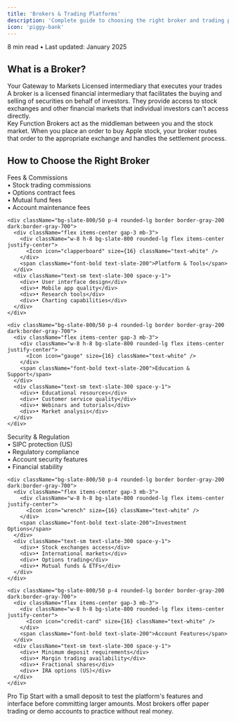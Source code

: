 ```yaml
---
title: 'Brokers & Trading Platforms'
description: 'Complete guide to choosing the right broker and trading platform for your investment journey'
icon: 'piggy-bank'
---
```


<div className="flex items-center gap-2 mb-6 text-sm text-slate-500 dark:text-slate-400">
  <Icon icon="clock" size={16} />
  <span>8 min read</span>
  <span>•</span>
  <span>Last updated: January 2025</span>
</div>

## What is a Broker?

<div className="bg-slate-900/50 p-6 rounded-xl border border-slate-700 my-8">
  <div className="flex items-center gap-4 mb-4">
    <div className="w-12 h-12 bg-slate-800 rounded-xl flex items-center justify-center border border-slate-600">
      <Icon icon="building-columns" size={24} className="text-slate-300" />
    </div>
    <div className='flex flex-col'>
      <span className="text-xl font-bold text-slate-200">Your Gateway to Markets</span>
      <span className="text-slate-400 text-sm">Licensed intermediary that executes your trades</span>
    </div>
  </div>

  <span className="text-slate-300">
    A broker is a licensed financial intermediary that facilitates the buying and selling of securities on behalf of investors. They provide access to stock exchanges and other financial markets that individual investors can't access directly.
  </span>

  <div className="bg-blue-900/20 border border-blue-800 p-4 rounded-lg mt-6 flex flex-col">
    <span className="text-blue-300 font-semibold mb-2">Key Function</span>
    <span className="text-blue-200 text-sm">
      Brokers act as the middleman between you and the stock market. When you place an order to buy Apple stock, your broker routes that order to the appropriate exchange and handles the settlement process.
    </span>
  </div>
</div>

## How to Choose the Right Broker

<div className="grid grid-cols-1 md:grid-cols-2 gap-6">
  <div className="space-y-4">
    <div className="bg-slate-800/50 p-4 rounded-lg border border-gray-200 dark:border-gray-700">
      <div className="flex items-center gap-3 mb-3">
        <div className="w-8 h-8 bg-slate-800 rounded-lg flex items-center justify-center">
          <Icon icon="dollar-sign" size={16} className="text-white" />
        </div>
        <span className="font-bold text-slate-200">Fees & Commissions</span>
      </div>
      <div className="text-sm text-slate-300 space-y-1">
        <div>• Stock trading commissions</div>
        <div>• Options contract fees</div>
        <div>• Mutual fund fees</div>
        <div>• Account maintenance fees</div>
      </div>
    </div>

    <div className="bg-slate-800/50 p-4 rounded-lg border border-gray-200 dark:border-gray-700">
      <div className="flex items-center gap-3 mb-3">
        <div className="w-8 h-8 bg-slate-800 rounded-lg flex items-center justify-center">
          <Icon icon="clapperboard" size={16} className="text-white" />
        </div>
        <span className="font-bold text-slate-200">Platform & Tools</span>
      </div>
      <div className="text-sm text-slate-300 space-y-1">
        <div>• User interface design</div>
        <div>• Mobile app quality</div>
        <div>• Research tools</div>
        <div>• Charting capabilities</div>
      </div>
    </div>

    <div className="bg-slate-800/50 p-4 rounded-lg border border-gray-200 dark:border-gray-700">
      <div className="flex items-center gap-3 mb-3">
        <div className="w-8 h-8 bg-slate-800 rounded-lg flex items-center justify-center">
          <Icon icon="gauge" size={16} className="text-white" />
        </div>
        <span className="font-bold text-slate-200">Education & Support</span>
      </div>
      <div className="text-sm text-slate-300 space-y-1">
        <div>• Educational resources</div>
        <div>• Customer service quality</div>
        <div>• Webinars and tutorials</div>
        <div>• Market analysis</div>
      </div>
    </div>
  </div>

  <div className="space-y-4">
    <div className="bg-slate-800/50 p-4 rounded-lg border border-gray-200 dark:border-gray-700">
      <div className="flex items-center gap-3 mb-3">
        <div className="w-8 h-8 bg-slate-800 rounded-lg flex items-center justify-center">
          <Icon icon="lock" size={16} className="text-white" />
        </div>
        <span className="font-bold text-slate-200">Security & Regulation</span>
      </div>
      <div className="text-sm text-slate-300 space-y-1">
        <div>• SIPC protection (US)</div>
        <div>• Regulatory compliance</div>
        <div>• Account security features</div>
        <div>• Financial stability</div>
      </div>
    </div>

    <div className="bg-slate-800/50 p-4 rounded-lg border border-gray-200 dark:border-gray-700">
      <div className="flex items-center gap-3 mb-3">
        <div className="w-8 h-8 bg-slate-800 rounded-lg flex items-center justify-center">
          <Icon icon="wrench" size={16} className="text-white" />
        </div>
        <span className="font-bold text-slate-200">Investment Options</span>
      </div>
      <div className="text-sm text-slate-300 space-y-1">
        <div>• Stock exchanges access</div>
        <div>• International markets</div>
        <div>• Options trading</div>
        <div>• Mutual funds & ETFs</div>
      </div>
    </div>

    <div className="bg-slate-800/50 p-4 rounded-lg border border-gray-200 dark:border-gray-700">
      <div className="flex items-center gap-3 mb-3">
        <div className="w-8 h-8 bg-slate-800 rounded-lg flex items-center justify-center">
          <Icon icon="credit-card" size={16} className="text-white" />
        </div>
        <span className="font-bold text-slate-200">Account Features</span>
      </div>
      <div className="text-sm text-slate-300 space-y-1">
        <div>• Minimum deposit requirements</div>
        <div>• Margin trading availability</div>
        <div>• Fractional shares</div>
        <div>• IRA options (US)</div>
      </div>
    </div>
  </div>
</div>

<Info className="bg-slate-800/50 border border-slate-700 rounded-lg p-6 my-8">
  <div className="flex flex-col items-start">
      <span className="text-gray-800 dark:text-gray-200 font-bold mb-2">Pro Tip</span>
      <span className="text-gray-700 dark:text-gray-300 text-sm">
        Start with a small deposit to test the platform's features and interface before committing larger amounts. Most brokers offer paper trading or demo accounts to practice without real money.
      </span>
  </div>
</Info>
